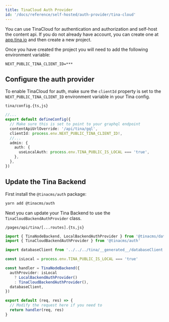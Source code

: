 ```yaml
---
title: TinaCloud Auth Provider
id: '/docs/reference/self-hosted/auth-provider/tina-cloud'
---
```


You can use TinaCloud for authentication and authorization and self-host the content api. If you do not already have account,
you can create one at [app.tina.io](https://app.tina.io) and then create a new project.

Once you have created the project you will need to add the following environment variable:

```env
NEXT_PUBLIC_TINA_CLIENT_ID=***
```

## Configure the auth provider

To enable TinaCloud for auth, make sure the `clientId` property is set to the `NEXT_PUBLIC_TINA_CLIENT_ID` environment variable in your Tina config.

`tina/config.{ts,js}`

```ts
//...
export default defineConfig({
  // Make sure this is set to point to your graphql endpoint
  contentApiUrlOverride: '/api/tina/gql',
  clientId: process.env.NEXT_PUBLIC_TINA_CLIENT_ID!,
  //...
  admin: {
    auth: {
      useLocalAuth: process.env.TINA_PUBLIC_IS_LOCAL === 'true',
    },
  },
})
```

## Update the Tina Backend

First install the `@tinacms/auth` package:

```bash
yarn add @tinacms/auth
```

Next you can update your Tina Backend to use the `TinaCloudBackendAuthProvider` class.

`/pages/api/tina/[...routes].{ts,js}`

```ts
import { TinaNodeBackend, LocalBackendAuthProvider } from '@tinacms/datalayer'
import { TinaCloudBackendAuthProvider } from '@tinacms/auth'

import databaseClient from '../../../tina/__generated__/databaseClient'

const isLocal = process.env.TINA_PUBLIC_IS_LOCAL === 'true'

const handler = TinaNodeBackend({
  authProvider: isLocal
    ? LocalBackendAuthProvider()
    : TinaCloudBackendAuthProvider(),
  databaseClient,
})

export default (req, res) => {
  // Modify the request here if you need to
  return handler(req, res)
}
```

